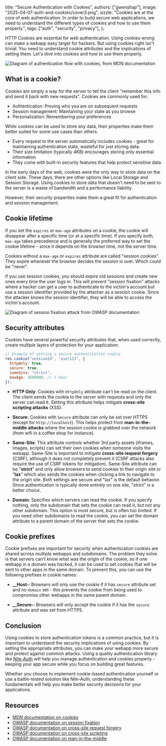   title: "Secure Authentication with Cookies",
  authors: ["gwenshap"],
  image: "2025-04-07-auth-and-cookies/cover3.png",
  sizzle:
    "Cookies are at the core of web authentication. In order to build secure web applications, we need to understand the different types of cookies and how to use them properly.",
  tags: ["auth", "security", "privacy"],
};

HTTP Cookies are essential for web authentication. Using cookies wrong can make a webapp easy target for hackers. But using cookies right isn't trivial. You need to understand cookie attributes and the implications of setting them. Let's dive into cookies and how to use them properly.

![Diagram of authentication flow with cookies, from MDN documentation](/blog/2025-04-07-auth-and-cookies/auth_diagram.png)

## What is a cookie?

Cookies are simply a way for the server to tell the client "remember this info and send it back with new requests". Cookies are commonly used for:

- Authentication: Proving who you are on subsequent requests
- Session management: Maintaining your state as you browse
- Personalization: Remembering your preferences

While cookies can be used to store any data, their properties make them better suited for some use cases than others:

- Every request to the server automatically includes cookies - great for maintaining authentication state, wasteful for just storing data.
- Their size limitation (typically 4KB) encourages storing only essential information
- They come with built-in security features that help protect sensitive data

In the early days of the web, cookies were the only way to store data on the client side. These days, there are other options like Local Storage and Session Storage. Using cookies to store data that doesn't need to be sent to the server is a waste of bandwidth and a performance liability.

However, their security properties make them a great fit for authentication and session management.

## Cookie lifetime

If you set the `expires` or `max-age` attributes on a cookie, the cookie will disappear after a specific time (or at a specific time). If you specify both, `max-age` takes precedence and is generally the preferred way to set the cookie lifetime - since it depends on the browser time, not the server time.

Cookies without a `max-age` or `expires` attribute are called "session cookies". They expire whenever the browser decides the session is over. Which could be "never".

If you use session cookies, you should expire old sessions and create new ones every time the user logs in. This will prevent "session fixation" attacks where a hacker can get a user to authenticate to the victim's account but use a session identifier provided by the attacher as a session cookie. Since the attacker knows the session identifier, they will be able to access the victim's account.

![Diagram of session fixation attack from OWASP documentation](/blog/2025-04-07-auth-and-cookies/session_fixation.jpg)

## Security attributes

Cookies have several powerful security attributes that, when used correctly, create multiple layers of protection for your application:

```javascript
// Example of setting a secure authentication cookie
res.cookie("sessionId", "user123", {
  httpOnly: true,
  secure: true,
  sameSite: "strict",
  maxAge: 3600000, // 1 hour
});
```

- **HTTP Only**: Cookies with `HttpOnly` attribute can't be read on the client. The client sends the cookie to the server with requests and only the server can read it. Setting this attribute helps mitigate **cross-site scripting attacks** (XSS).

- **Secure**: Cookies with `Secure` attribute can only be set over HTTPS (except for `http://localhost`). This helps protect from **man-in-the-middle attacks** where the session cookie is grabbed over the network (from wifi in a coffee shop for instance).

- **Same-Site**: This attribute controls whether 3rd party assets (iframes, images, scripts) can set their own cookies when someone visits the webapp. Same-Site is important to mitigate **cross-site request forgery** (CSRF), although it does not completely prevent it (CSRF attacks also require the use of CSRF tokens for mitigation). Same-Site attribute can be "**strict**" and only allow browsers to send cookies to their origin site or "**lax**" which also sends the cookies when clicking a link to navigate to the origin site. Both settings are secure and "lax" is the default behavior. Since authentication is typically done entirely on one site, "strict" is a better choice.

- **Domain**: Specifies which servers can read the cookie. If you specify nothing, only the subdomain that sets the cookie can read it, but not any other subdomain. This option is most secure, but is often too limited. If you need other subdomains to read the cookie, you can set the domain attribute to a parent domain of the server that sets the cookie.

## Cookie prefixes

Cookie prefixes are important for security when authentication cookies are shared across multiple webapps and subdomains. The problem they solve is that servers can't know what was the origin of the cookie, so if one webapp in a domain was hacked, it can be used to set cookies that will be sent to other apps in the same domain. To prevent this, you can use the following prefixes in cookie names:

- **\_\_Host-**: Browsers will only use the cookie if it has `secure` attribute set and no `domain` set - this prevents the cookie from being used to compromise other webapps in the same parent domain.

- **\_\_Secure-**: Browsers will only accept the cookie if it has the `secure` attribute and was set from HTTPS.

## Conclusion

Using cookies to store authentication tokens is a common practice, but it is important to understand the security implications of using cookies. By setting the appropriate attributes, you can make your webapp more secure and protect against common attacks. Using a quality authentication library like [Nile-Auth](https://github.com/niledatabase/nile-auth) will help you manage authentication and cookies properly - keeping your app secure while you focus on building great features.

Whether you choose to implement cookie-based authentication yourself or use a battle-tested solution like Nile-Auth, understanding these fundamentals will help you make better security decisions for your applications.

## Resources

- [MDN documentation on cookies](https://developer.mozilla.org/en-US/docs/Web/HTTP/Cookies)
- [OWASP documentation on session fixation](https://owasp.org/www-community/attacks/Session_fixation)
- [OWASP documentation on cross-site request forgery](https://owasp.org/www-community/attacks/csrf)
- [OWASP documentation on cross-site scripting](https://owasp.org/www-community/attacks/xss/)
- [OWASP documentation on man-in-the-middle](https://owasp.org/www-community/attacks/Manipulator-in-the-middle_attack)
